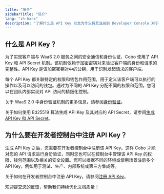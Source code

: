 ```yaml
---
title: "简介"
sidebarTitle: "简介"
lang: "zh-hans"
description: "了解什么是 API Key 以及为什么将其注册到 Developer Console 对于实现安全且基于权限的 API 访问至关重要。"
---
```


## 什么是 API Key？

为了实现客户端与 WaaS 2.0 服务之间的安全通信和身份认证，Cobo 使用了 API Key 和 API Secret 机制。该机制依赖于加密密钥对来验证客户端的身份和请求的完整性。API Key 是该加密密钥对中的公钥，用于识别发起请求的客户端。

每个 API Key 都关联特定的权限和钱包作用范围，用于定义该客户端可以执行的操作以及可以访问的钱包。通过为不同的 API Key 分配不同的权限和范围，您可以在团队内部实现对 API 访问的精细化控制。

关于 WaaS 2.0 中身份验证机制的更多信息，请参阅[身份验证](https://www.cobo.com/developers/v2_cn/guides/overview/cobo-auth)。

关于如何使用 Ed25519 算法生成 API Key 及其对应的 API Secret，请参阅[生成 API Key 和 API Secret](https://www.cobo.com/developers/v2_cn/guides/overview/cobo-auth#generate-an-api-key-and-an-api-secret)。

## 为什么要在开发者控制台中注册 API Key？

生成 API Key 之后，您需要在开发者控制台中注册该 API Key。这样 Cobo 才能对您的 API 请求进行身份验证，同时您也可以在控制台中管理该 API Key 的权限、钱包范围以及相关的安全设置。您可以根据不同的环境或使用场景注册多个 API Key，例如用于测试、生产、内部系统或第三方集成等。

关于如何在开发者控制台中注册 API Key，请参阅[注册 API Key](/cn/portal/developer-console/create-api-key)。

<Tip>欢迎[提交您的反馈](https://forms.zohopublic.com/cobo/form/DocumentFeedbackForm/formperma/QvLOhxJv1_JMsJ-1dleZ8Itb_7rzN-LtgvsDdxosoVI?referrername=manuals)，帮助我们持续优化文档质量！</Tip>